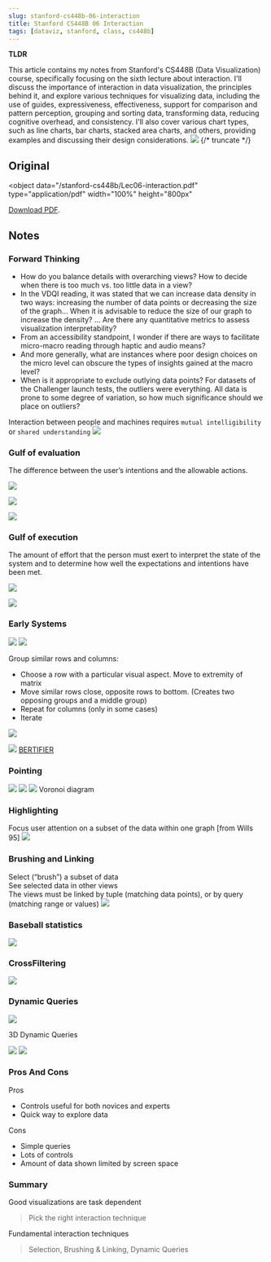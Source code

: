 ```yaml
---
slug: stanford-cs448b-06-interaction
title: Stanford CS448B 06 Interaction
tags: [dataviz, stanford, class, cs448b]
---
```



**TLDR**

This article contains my notes from Stanford's CS448B (Data Visualization) course, specifically focusing on the sixth lecture about interaction. I'll discuss the importance of interaction in data visualization, the principles behind it, and explore various techniques for visualizing data, including the use of guides, expressiveness, effectiveness, support for comparison and pattern perception, grouping and sorting data, transforming data, reducing cognitive overhead, and consistency. I'll also cover various chart types, such as line charts, bar charts, stacked area charts, and others, providing examples and discussing their design considerations.
![](https://kitee-1301346990.cos.ap-nanjing.myqcloud.com/Obsidian/202409251535986.png?imageSlim)
{/* truncate */}

## Original

<object
  data="/stanford-cs448b/Lec06-interaction.pdf"
  type="application/pdf"
  width="100%"
  height="800px"
>
  <a href="/stanford-cs448b/Lec06-interaction.pdf">Download PDF</a>.
</object>

## Notes

### Forward Thinking

- How do you balance details with overarching views? How to decide when there is too much vs. too little data in a view?
- In the VDQI reading, it was stated that we can increase data density in two ways: increasing the number of data points or decreasing the size of the graph... When it is advisable to reduce the size of our graph to increase the density? ... Are there any quantitative metrics to assess visualization interpretability?
- From an accessibility standpoint, I wonder if there are ways to facilitate micro-macro reading through haptic and audio means?
- And more generally, what are instances where poor design choices on the micro level can obscure the types of insights gained at the macro level?
- When is it appropriate to exclude outlying data points? For datasets of the Challenger launch tests, the outliers were everything. All data is prone to some degree of variation, so how much significance should we place on outliers?

Interaction between people and machines requires `mutual intelligibility` or `shared understanding`
![](https://kitee-1301346990.cos.ap-nanjing.myqcloud.com/ObsidianPasted%20image%2020230811135835.png)

### Gulf of evaluation

The difference between the user’s intentions and the allowable actions.

![](https://kitee-1301346990.cos.ap-nanjing.myqcloud.com/Obsidian/202409251514138.png?imageSlim)

![](https://kitee-1301346990.cos.ap-nanjing.myqcloud.com/Obsidian/202409251513837.png?imageSlim)

![](https://kitee-1301346990.cos.ap-nanjing.myqcloud.com/Obsidian/202409251513723.png?imageSlim)

### Gulf of execution

The amount of effort that the person must exert to interpret the state of the system and to determine how well the expectations and intentions have been met.

![](https://kitee-1301346990.cos.ap-nanjing.myqcloud.com/Obsidian/202409251515377.png?imageSlim)

![](https://kitee-1301346990.cos.ap-nanjing.myqcloud.com/Obsidian/202409251515186.png?imageSlim)

### Early Systems

![](https://kitee-1301346990.cos.ap-nanjing.myqcloud.com/Obsidian/202409251518982.png?imageSlim)
![](https://kitee-1301346990.cos.ap-nanjing.myqcloud.com/Obsidian/202409251518322.png?imageSlim)

Group similar rows and columns:

- Choose a row with a particular visual aspect. Move to extremity of matrix
- Move similar rows close, opposite rows to bottom. (Creates two opposing groups and a middle group)
- Repeat for columns (only in some cases)
- Iterate

![](https://kitee-1301346990.cos.ap-nanjing.myqcloud.com/Obsidian/202409251520948.png?imageSlim)

![](https://kitee-1301346990.cos.ap-nanjing.myqcloud.com/Obsidian/202409251524066.png?imageSlim)
[BERTIFIER](https://www.aviz.fr/bertifier_app/help.html)

### Pointing

![](https://kitee-1301346990.cos.ap-nanjing.myqcloud.com/Obsidian/202409251529639.png?imageSlim)
![](https://kitee-1301346990.cos.ap-nanjing.myqcloud.com/Obsidian/202409251529537.png?imageSlim)
![](https://kitee-1301346990.cos.ap-nanjing.myqcloud.com/Obsidian/202409251529361.png?imageSlim)
Voronoi diagram

### Highlighting

Focus user attention on a subset of the data within one graph [from Wills 95]
![](https://kitee-1301346990.cos.ap-nanjing.myqcloud.com/Obsidian/202409251533880.png?imageSlim)

### Brushing and Linking

Select (“brush”) a subset of data  
See selected data in other views  
The views must be linked by tuple (matching data points), or by query (matching range or values)
![](https://kitee-1301346990.cos.ap-nanjing.myqcloud.com/Obsidian/202409251534023.png?imageSlim)

### Baseball statistics

![](https://kitee-1301346990.cos.ap-nanjing.myqcloud.com/Obsidian/202409251535986.png?imageSlim)

### CrossFiltering

![](https://kitee-1301346990.cos.ap-nanjing.myqcloud.com/Obsidian/202409251535439.png?imageSlim)

### Dynamic Queries

![](https://kitee-1301346990.cos.ap-nanjing.myqcloud.com/Obsidian/202409251538963.png?imageSlim)

3D Dynamic Queries

![](https://kitee-1301346990.cos.ap-nanjing.myqcloud.com/Obsidian/202409251540596.png?imageSlim)
![](https://kitee-1301346990.cos.ap-nanjing.myqcloud.com/Obsidian/202409251540607.png?imageSlim)

### Pros And Cons

Pros

- Controls useful for both novices and experts
- Quick way to explore data

Cons

- Simple queries
- Lots of controls
- Amount of data shown limited by screen space

### Summary

Good visualizations are task dependent

> Pick the right interaction technique

Fundamental interaction techniques

> Selection, Brushing & Linking, Dynamic Queries
